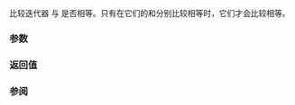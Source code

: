 {{title|1=operator=={{small|(ranges::join_with_view::''iterator'')}}}}
{{cpp/ranges/join_with_view/navbar}}

{{dcl begin}}
{{dcl|since=c++23|1=
friend constexpr bool operator==( const /*iterator*/&amp; x, const /*iterator*/&amp; y )
    requires std::is_reference_v&lt;InnerBase&gt; &amp;&amp;
             std::equality_comparable&lt;ranges::iterator_t&lt;Base&gt;&gt; &amp;&amp;
             std::equality_comparable&lt;ranges::iterator_t&lt;InnerBase&gt;&gt;;
}}
{{dcl end}}

比较迭代器 {{c|x}} 与 {{c|y}} 是否相等。只有在它们的{{rlp|/|外部迭代器}}和{{rlp|/|内部迭代器}}分别比较相等时，它们才会比较相等。

{{cpp/hidden friend|{{tt|std::ranges::join_with_view::''iterator''}}{{sep}}{{tt|&lt;Const&gt;}}}}

{{cpp/note synthesized eq}}

===参数===
{{par begin}}
{{par|x, y|要比较的迭代器}}
{{par end}}

===返回值===
{{box|{{c/core|x.}}{{rlpsi|/#outer_it_}}{{nbspt}}{{c/core|1=== y.}}{{rlpsi|/#outer_it_}}{{nbspt}}{{c/core|&amp;&amp; x.}}{{rlpsi|/#inner_it_}}{{nbspt}}{{c/core|1=== y.}}{{rlpsi|/#inner_it_}}}}

===参阅===
{{dsc begin}}
{{dsc inc|cpp/ranges/adaptor/sentinel/dsc operator cmp|join_with_view}}
{{dsc end}}

{{langlinks|de|en|es|ja|ru}}